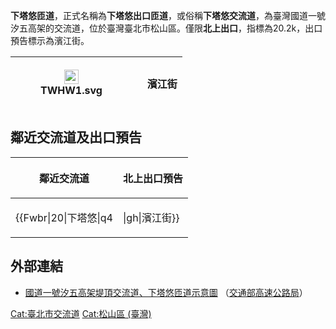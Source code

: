 {{Infobox Taiwan Highway IC
| name = 下塔悠出口匝道
| name_en = Xiatayou Off-Ramp
| rd_type = NH
| rd_number = 1
| exit = 20
| exit_name = 下塔悠
| location = [[臺灣|臺灣]][[臺北市|臺北市]][[松山區_(臺灣)|松山區]][[下塔悠|下塔悠]]
| road = [[File:TWHW1.svg|20px]][[汐止五股高架道路|汐止五股高架道路]]
| connect = 濱江街
| goto = 松山區
| class = 匝道
| time = 1996年8月3日
}}
'''下塔悠匝道'''，正式名稱為'''下塔悠出口匝道'''，或俗稱'''下塔悠交流道'''，為臺灣國道一號汐五高架的交流道，位於臺灣臺北市松山區。僅限'''北上出口'''，指標為20.2k，出口預告標示為濱江街。
{|class="wikitable" style="text-align:center"
! [[File:TWHW1.svg|23px]]
| {{Taiwan Highway IC|20|下塔悠|{{PAGENAME}}}}
| '''濱江街''' 
|}

== 鄰近交流道及出口預告 ==
{|class="toccolours" border="1" cellpadding="4" style="margin:0 auto; border-collapse:collapse; text-align:center; white-space:nowrap"
! 鄰近交流道 !! 北上出口預告
|-
|
{{Start expwy box|[[中華民國國道|中華民國國道]]}}
{{S-expwy IC|[[堤頂交流道|堤頂交流道]]|往　[[汐止端|汐止端]]}}
{{S-line|{{汐五高架}}|20k|#007A36}}
{{S-expwy IC|[[環北交流道|環北交流道]]|往　[[五股交流道|五股交流道]]}}
{{Illus}}
{{Fwu|st|[[File:TWHW1.svg|20px]]<br>主線}}
{{Fwi|Full|18|堤頂}}
{{Fwh|st}}
{{Fwm|TWHW1}}
{{Fwh|st}}
{{Fwbr|20|下塔悠|q4|||gh|濱江街}}
{{Fwh|st}}
{{Fwm|TWHW1}}
{{Fwh|st}}
{{Fwi|hd|25|環北}}
{{Fwd|st|[[五股區|五股]]}}
{{Fwed}}
| style="text-align:right; font-size:15px" | {{Taiwan Highway IC|20|下塔悠|{{PAGENAME}}}}
{|style="width:140px; background-color:#007F00; text-align:center; color:#FFF; font-weight:bold"
| style="line-height:24px; font-size:24px" | <div style="margin-top:6px; word-spacing:12px">濱 江 街</div><div style="font-size:15px">Binjiang St.</div>
|-
| style="line-height:18px; font-size:18px; word-spacing:24px" | 右 線<div style="font-size:12px; word-spacing:12px">RIGHT LANE</div>
|}
|}

== 外部連結 ==
* [https://www.freeway.gov.tw/UserFiles/File/Traffic/7-1-2/%E4%BA%A4%E6%B5%81%E9%81%93%E7%A4%BA%E6%84%8F%E5%9C%96_102.10/01E-018%E5%A0%A4%E9%A0%82.jpg 國道一號汐五高架堤頂交流道、下塔悠匝道示意圖] {{Wayback|url=https://www.freeway.gov.tw/UserFiles/File/Traffic/7-1-2/%E4%BA%A4%E6%B5%81%E9%81%93%E7%A4%BA%E6%84%8F%E5%9C%96_102.10/01E-018%E5%A0%A4%E9%A0%82.jpg |date=20160317063310 }}（[[交通部高速公路局|交通部高速公路局]]）

{{中華民國國道1號}}
{{TW-road-stub}}

[[Cat:臺北市交流道|Cat:臺北市交流道]]
[[Cat:松山區_(臺灣)|Cat:松山區 (臺灣)]]